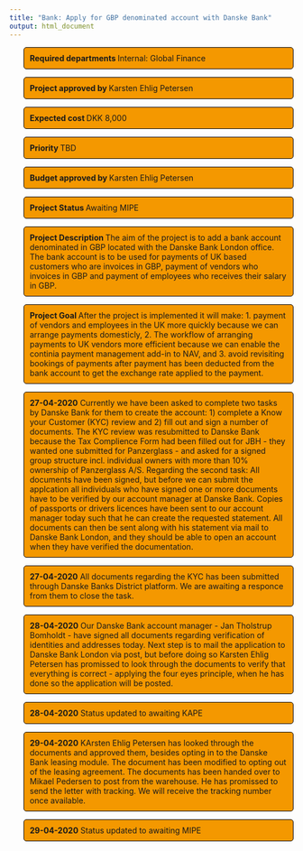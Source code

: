 ```yaml
---
title: "Bank: Apply for GBP denominated account with Danske Bank"
output: html_document
---
```

<head>
<script language = "javascript">
<!--hide
var password;
var pass1="12345";
password=prompt('Enter Password To View Page',' ');
if (password==pass1)
alert ('Correct password, click OK to enter.';
else
{window.location="http://www.chrielben.github.io";
}
//-->
</script>
</head>
<style>
p.comment {
background-color: #f49800;
padding: 10px;
border: 1px solid black;
margin-left: 25px;
border-radius: 5px;
font-style: ;
}

p.status {
background-color: #f49800;
padding: 10px;
border: 1px solid black;
margin-left: 25px;
border-radius: 5px;
font-style: ;
}
</style>

<p class="comment">
<b> Required departments </b> Internal: Global Finance
</p>

<p class="comment">
<b> Project approved by </b> Karsten Ehlig Petersen
</p>

<p class="comment">
<b> Expected cost </b> DKK 8,000
</p>

<p class="comment">
<b> Priority </b> TBD
</p>

<p class="comment">
<b> Budget approved by </b> Karsten Ehlig Petersen
</p>

<p class="comment">
<b> Project Status </b> Awaiting MIPE
</p>

<p class="comment">
<b> Project Description </b>
The aim of the project is to add a bank account denominated in GBP located with the Danske Bank London office. The bank account is to be used for payments of UK based customers who are invoices in GBP, payment of vendors who invoices in GBP and payment of employees who receives their salary in GBP.
</p>

<p class="comment">
<b> Project Goal </b>
After the project is implemented it will make: 1. payment of vendors and employees in the UK more quickly because we can arrange payments domesticly, 2. The workflow of arranging payments to UK vendors more efficient because we can enable the continia payment management add-in to NAV, and 3. avoid revisiting bookings of payments after payment has been deducted from the bank account to get the exchange rate applied to the payment.
</p>

<p class="status">
<b>27-04-2020</b>
Currently we have been asked to complete two tasks by Danske Bank for them to create the account: 1) complete a Know your Customer (KYC) review and 2) fill out and sign a number of documents. The KYC review was resubmitted to Danske Bank because the Tax Complience Form had been filled out for JBH - they wanted one submitted for Panzerglass - and asked for a signed group structure incl. individual owners with more than 10% ownership of Panzerglass A/S. Regarding the second task: All documents have been signed, but before we can submit the applcation all individuals who have signed one or more documents have to be verified by our account manager at Danske Bank. Copies of passports or drivers licences have been sent to our account manager today such that he can create the requested statement. All documents can then be sent along with his statement via mail to Danske Bank London, and they should be able to open an account when they have verified the documentation.
</p>

<p class="status">
<b>27-04-2020</b>
All documents regarding the KYC has been submitted through Danske Banks District platform. We are awaiting a responce from them to close the task.
</p>

<p class="status">
<b>28-04-2020</b>
Our Danske Bank account manager - Jan Tholstrup Bomholdt - have signed all documents regarding verification of identities and addresses today. Next step is to mail the application to Danske Bank London via post, but before doing so Karsten Ehlig Petersen has promissed to look through the documents to verify that everything is correct - applying the four eyes principle, when he has done so the application will be posted.
</p>

<p class="status">
<b>28-04-2020</b>
Status updated to awaiting KAPE
</p>

<p class="status">
<b>29-04-2020</b>
KArsten Ehlig Petersen has looked through the documents and approved them, besides opting in to the Danske Bank leasing module. The document has been modified to opting out of the leasing agreement. The documents has been handed over to Mikael Pedersen to post from the warehouse. He has promissed to send the letter with tracking. We will receive the tracking number once available.
</p>

<p class="status">
<b>29-04-2020</b>
Status updated to awaiting MIPE
</p>